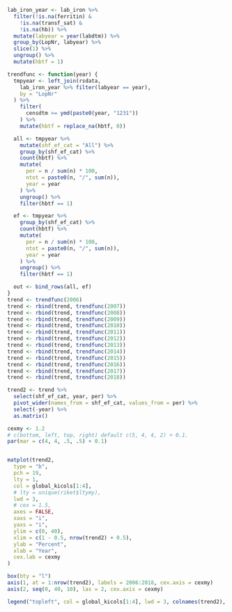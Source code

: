 ```r

lab_iron_year <- lab_iron %>%
  filter(!is.na(ferritin) &
    !is.na(transf_sat) &
    !is.na(hb)) %>%
  mutate(labyear = year(labdtm)) %>%
  group_by(LopNr, labyear) %>%
  slice(1) %>%
  ungroup() %>%
  mutate(hbtf = 1)

trendfunc <- function(year) {
  tmpyear <- left_join(rsdata,
    lab_iron_year %>% filter(labyear == year),
    by = "LopNr"
  ) %>%
    filter(
      censdtm >= ymd(paste0(year, "1231"))
    ) %>%
    mutate(hbtf = replace_na(hbtf, 0))

  all <- tmpyear %>%
    mutate(shf_ef_cat = "All") %>%
    group_by(shf_ef_cat) %>%
    count(hbtf) %>%
    mutate(
      per = n / sum(n) * 100,
      ntot = paste0(n, "/", sum(n)),
      year = year
    ) %>%
    ungroup() %>%
    filter(hbtf == 1)

  ef <- tmpyear %>%
    group_by(shf_ef_cat) %>%
    count(hbtf) %>%
    mutate(
      per = n / sum(n) * 100,
      ntot = paste0(n, "/", sum(n)),
      year = year
    ) %>%
    ungroup() %>%
    filter(hbtf == 1)

  out <- bind_rows(all, ef)
}
trend <- trendfunc(2006)
trend <- rbind(trend, trendfunc(2007))
trend <- rbind(trend, trendfunc(2008))
trend <- rbind(trend, trendfunc(2009))
trend <- rbind(trend, trendfunc(2010))
trend <- rbind(trend, trendfunc(2011))
trend <- rbind(trend, trendfunc(2012))
trend <- rbind(trend, trendfunc(2013))
trend <- rbind(trend, trendfunc(2014))
trend <- rbind(trend, trendfunc(2015))
trend <- rbind(trend, trendfunc(2016))
trend <- rbind(trend, trendfunc(2017))
trend <- rbind(trend, trendfunc(2018))

trend2 <- trend %>%
  select(shf_ef_cat, year, per) %>%
  pivot_wider(names_from = shf_ef_cat, values_from = per) %>%
  select(-year) %>%
  as.matrix()

cexmy <- 1.2
# c(bottom, left, top, right) default c(5, 4, 4, 2) + 0.1.
par(mar = c(4, 4, .5, .5) + 0.1)


matplot(trend2,
  type = "b",
  pch = 19,
  lty = 1,
  col = global_kicols[1:4],
  # lty = unique(riket$ltymy),
  lwd = 3,
  # cex = 1.5,
  axes = FALSE,
  xaxs = "i",
  yaxs = "i",
  ylim = c(0, 40),
  xlim = c(1 - 0.5, nrow(trend2) + 0.5),
  ylab = "Percent",
  xlab = "Year",
  cex.lab = cexmy
)

box(bty = "l")
axis(1, at = 1:nrow(trend2), labels = 2006:2018, cex.axis = cexmy)
axis(2, seq(0, 40, 10), las = 2, cex.axis = cexmy)

legend("topleft", col = global_kicols[1:4], lwd = 3, colnames(trend2), bty = "n")
```
